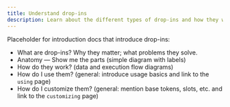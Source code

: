 ```yaml
---
title: Understand drop-ins
description: Learn about the different types of drop-ins and how they work.
---
```


Placeholder for introduction docs that introduce drop-ins:

- What are drop-ins? Why they matter; what problems they solve.
- Anatomy — Show me the parts (simple diagram with labels)
- How do they work? (data and execution flow diagrams)
- How do I use them? (general: introduce usage basics and link to the `using` page)
- How do I customize them? (general: mention base tokens, slots, etc. and link to the `customizing` page)
